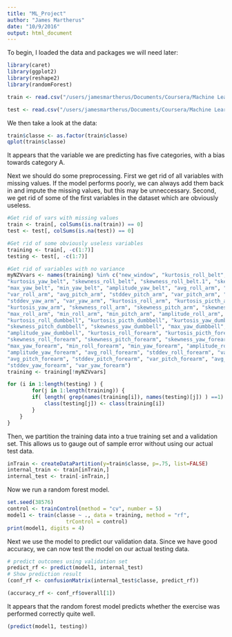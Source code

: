 ```yaml
---
title: "ML_Project"
author: "James Martherus"
date: "10/9/2016"
output: html_document
---
```


To begin, I loaded the data and packages we will need later:
```r
library(caret)
library(ggplot2)
library(reshape2)
library(randomForest)

train <- read.csv("/users/jamesmartherus/Documents/Coursera/Machine Learning/pml-training.csv")

test <- read.csv("/users/jamesmartherus/Documents/Coursera/Machine Learning/pml-testing.csv")
```

We then take a look at the data:
```r
train$classe <- as.factor(train$classe)
qplot(train$classe)
```

It appears that the variable we are predicting has five categories, with a bias towards category A.

Next we should do some preprocessing. First we get rid of all variables with missing values. If the model performs poorly, we can always add them back in and impute the missing values, but this may be unneccessary. Second, we get rid of some of the first variables in the dataset which are obviously useless.

```r
#Get rid of vars with missing values
train <- train[, colSums(is.na(train)) == 0]
test <- test[, colSums(is.na(test)) == 0]

#Get rid of some obviously useless variables
training <- train[, -c(1:7)]
testing <- test[, -c(1:7)]

#Get rid of variables with no variance
myNZVvars <- names(training) %in% c("new_window", "kurtosis_roll_belt", "kurtosis_picth_belt",
"kurtosis_yaw_belt", "skewness_roll_belt", "skewness_roll_belt.1", "skewness_yaw_belt",
"max_yaw_belt", "min_yaw_belt", "amplitude_yaw_belt", "avg_roll_arm", "stddev_roll_arm",
"var_roll_arm", "avg_pitch_arm", "stddev_pitch_arm", "var_pitch_arm", "avg_yaw_arm",
"stddev_yaw_arm", "var_yaw_arm", "kurtosis_roll_arm", "kurtosis_picth_arm",
"kurtosis_yaw_arm", "skewness_roll_arm", "skewness_pitch_arm", "skewness_yaw_arm",
"max_roll_arm", "min_roll_arm", "min_pitch_arm", "amplitude_roll_arm", "amplitude_pitch_arm",
"kurtosis_roll_dumbbell", "kurtosis_picth_dumbbell", "kurtosis_yaw_dumbbell", "skewness_roll_dumbbell",
"skewness_pitch_dumbbell", "skewness_yaw_dumbbell", "max_yaw_dumbbell", "min_yaw_dumbbell",
"amplitude_yaw_dumbbell", "kurtosis_roll_forearm", "kurtosis_picth_forearm", "kurtosis_yaw_forearm",
"skewness_roll_forearm", "skewness_pitch_forearm", "skewness_yaw_forearm", "max_roll_forearm",
"max_yaw_forearm", "min_roll_forearm", "min_yaw_forearm", "amplitude_roll_forearm",
"amplitude_yaw_forearm", "avg_roll_forearm", "stddev_roll_forearm", "var_roll_forearm",
"avg_pitch_forearm", "stddev_pitch_forearm", "var_pitch_forearm", "avg_yaw_forearm",
"stddev_yaw_forearm", "var_yaw_forearm")
training <- training[!myNZVvars]

for (i in 1:length(testing) ) {
        for(j in 1:length(training)) {
        if( length( grep(names(training[i]), names(testing)[j]) ) ==1)  {
            class(testing[j]) <- class(training[i])
        }      
    }      
}


```


Then, we partition the training data into a true training set and a validation set. This allows us to gauge out of sample error without using our actual test data.
```r
inTrain <- createDataPartition(y=train$classe, p=.75, list=FALSE)
internal_train <- train[inTrain,]
internal_test <- train[-inTrain,]
```


Now we run a random forest model.
```r
set.seed(38576)
control <- trainControl(method = "cv", number = 5)
model1 <- train(classe ~ ., data = training, method = "rf", 
                   trControl = control)
print(model1, digits = 4)
```

Next we use the model to predict our validation data. Since we have good accuracy, we can now test the model on our actual testing data.
```r
# predict outcomes using validation set
predict_rf <- predict(model1, internal_test)
# Show prediction result
(conf_rf <- confusionMatrix(internal_test$classe, predict_rf))

(accuracy_rf <- conf_rf$overall[1])
```

It appears that the random forest model predicts whether the exercise was performed correctly quite well.
```r
(predict(model1, testing))
```

